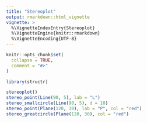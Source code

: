 ```yaml
---
title: "Stereoplot"
output: rmarkdown::html_vignette
vignette: >
  %\VignetteIndexEntry{Stereoplot}
  %\VignetteEngine{knitr::rmarkdown}
  %\VignetteEncoding{UTF-8}
---
```


```r
knitr::opts_chunk$set(
  collapse = TRUE,
  comment = "#>"
)
```

```r
library(structr)
```


```r
stereoplot()
stereo_point(Line(90, 5), lab = "L")
stereo_smallcircle(Line(90, 5), d = 10)
stereo_point(Plane(120, 30), lab = "P", col = "red")
stereo_greatcircle(Plane(120, 30), col = "red")
```